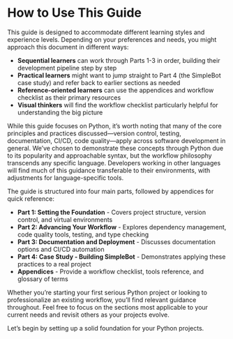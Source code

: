 # How to Use This Guide

This guide is designed to accommodate different learning styles and experience levels. Depending on your preferences and needs, you might approach this document in different ways:

- **Sequential learners** can work through Parts 1-3 in order, building their development pipeline step by step
- **Practical learners** might want to jump straight to Part 4 (the SimpleBot case study) and refer back to earlier sections as needed
- **Reference-oriented learners** can use the appendices and workflow checklist as their primary resources
- **Visual thinkers** will find the workflow checklist particularly helpful for understanding the big picture

While this guide focuses on Python, it's worth noting that many of the core principles and practices discussed—version control, testing, documentation, CI/CD, code quality—apply across software development in general. We've chosen to demonstrate these concepts through Python due to its popularity and approachable syntax, but the workflow philosophy transcends any specific language. Developers working in other languages will find much of this guidance transferable to their environments, with adjustments for language-specific tools.

The guide is structured into four main parts, followed by appendices for quick reference:

- **Part 1: Setting the Foundation** - Covers project structure, version control, and virtual environments
- **Part 2: Advancing Your Workflow** - Explores dependency management, code quality tools, testing, and type checking
- **Part 3: Documentation and Deployment** - Discusses documentation options and CI/CD automation
- **Part 4: Case Study - Building SimpleBot** - Demonstrates applying these practices to a real project
- **Appendices** - Provide a workflow checklist, tools reference, and glossary of terms

Whether you're starting your first serious Python project or looking to professionalize an existing workflow, you'll find relevant guidance throughout. Feel free to focus on the sections most applicable to your current needs and revisit others as your projects evolve.

Let's begin by setting up a solid foundation for your Python projects.
